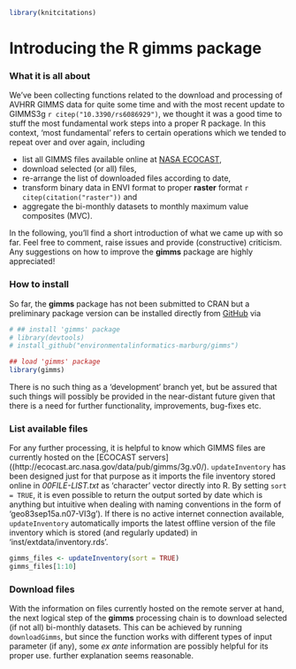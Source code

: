 ```r
library(knitcitations)
```

# Introducing the R **gimms** package

### What it is all about
We've been collecting functions related to the download and processing of AVHRR 
GIMMS data for quite some time and with the most recent update to GIMMS3g 
`r citep("10.3390/rs6086929")`, we thought it was a good time to stuff the most 
fundamental work steps into a proper R package. In this context, 'most 
fundamental' refers to certain operations which we tended to repeat over and 
over again, including

* list all GIMMS files available online at [NASA ECOCAST](http://ecocast.arc.nasa.gov/data/pub/gimms/3g.v0/),
* download selected (or all) files, 
* re-arrange the list of downloaded files according to date, 
* transform binary data in ENVI format to proper **raster** format `r citep(citation("raster"))` and 
* aggregate the bi-monthly datasets to monthly maximum value composites (MVC).

In the following, you'll find a short introduction of what we came up with so 
far. Feel free to comment, raise issues and provide (constructive) criticism.
Any suggestions on how to improve the **gimms** package are highly appreciated!

### How to install
So far, the **gimms** package has not been submitted to CRAN but a preliminary 
package version can be installed directly from 
[GitHub](https://github.com/environmentalinformatics-marburg/gimms) via 

```r
# ## install 'gimms' package
# library(devtools)
# install_github("environmentalinformatics-marburg/gimms")

## load 'gimms' package
library(gimms)
```

There is no such thing as a 'development' branch yet, but be assured that such 
things will possibly be provided in the near-distant future given that there is 
a need for further functionality, improvements, bug-fixes etc. 

### List available files
For any further processing, it is helpful to know which GIMMS files are 
currently hosted on the [ECOCAST servers]((http://ecocast.arc.nasa.gov/data/pub/gimms/3g.v0/). 
`updateInventory` has been designed just for that purpose as it imports the file 
inventory stored online in *00FILE-LIST.txt* as 'character' vector directly into 
R. By setting `sort = TRUE`, it is even possible to return the output sorted by 
date which is anything but intuitive when dealing with naming conventions in the 
form of 'geo83sep15a.n07-VI3g'). If there is no active internet connection 
available, `updateInventory` automatically imports the latest offline version of 
the file inventory which is stored (and regularly updated) in 
'inst/extdata/inventory.rds'.

```r
gimms_files <- updateInventory(sort = TRUE)
gimms_files[1:10]
```

### Download files
With the information on files currently hosted on the remote server at hand, the 
next logical step of the **gimms** processing chain is to download selected (if 
not all) bi-monthly datasets. This can be achieved by running `downloadGimms`, 
but since the function works with different types of input parameter (if any), 
some *ex ante* information are possibly helpful for its proper use.
further explanation seems reasonable.

